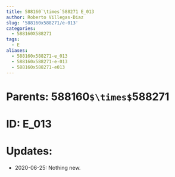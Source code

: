 ```yaml
---
title: 588160`\times`588271 E_013
author: Roberto Villegas-Diaz
slug: '588160x588271/e-013'
categories:
  - 588160X588271
tags:
  - E
aliases:
  - 588160x588271-e_013
  - 588160x588271-e-013
  - 588160x588271-e013
---
```


# **Parents**: 588160`$\times$`588271
# **ID**: E_013
# **Updates**: 
 - 2020-06-25: Nothing new.
